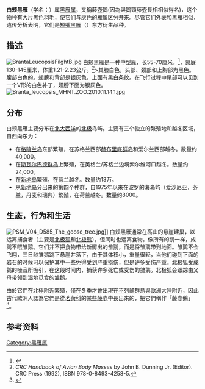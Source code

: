 {{Speciesbox
| name = Barnacle Goose
| status = LC
| status_system = IUCN3.1
| status_ref = <ref>{{IUCN|id=100600385 |title=''Branta leucopsis'' |assessors=[[BirdLife_International|BirdLife International]] |version=2012.1 |year=2012 |accessdate=16 July 2012}}</ref>
| image = Valkoposkihanhi.JPG
| image_width = 200px
| genus = Branta
| species = leucopsis
| authority = ([[w:Johann_Matthäus_Bechstein|Bechstein]], 1803)
}}

'''白颊黑雁'''（学名：{{lang|en|''Branta leucopsis''}}）属[[黑雁属|黑雁属]]，又稱藤壺鵝(因為與鵝頸藤壺長相相似得名)，这个物种有大片黑色羽毛，使它们与灰色的[[雁属|雁属]]区分开来。尽管它们外表和[[黑雁|黑雁]]相似，遗传分析表明，它们是[[短嘴黑雁|短嘴黑雁]]（{{lang|en|''Branta hutchinsii''}}）东方衍生品种。

==描述==
[[Image:BrantaLeucopsisFilghtB.jpg|thumb]]
白颊黑雁是一种中型雁，长55-70厘米，<ref>{{cite book|title=Wildfowl of the World|url=https://archive.org/details/wildfowlofworld0000soot_z3x8|first1=Eric|last1=Soothill|first2=Peter|last2=Whitehead|year=1978|publisher=Peerage Books|location=London|isbn=0-907408-38-9}}</ref>，翼展130-145厘米，体重1.21-2.23公斤。<ref name="CRC">''CRC Handbook of Avian Body Masses'' by John B. Dunning Jr. (Editor). CRC Press (1992), ISBN 978-0-8493-4258-5.</ref>>其脸白色，头部、颈部和上胸部为黑色。腹部白色的。翅膀和背部是银灰色，上面有黑白条纹。在飞行过程中尾部可以见到一个V形的白色补丁，翅膀下面为银灰色。
[[File:Branta_leucopsis_MHNT.ZOO.2010.11.14.1.jpg|thumb]]

==分布==
白颊黑雁主要分布在[[北大西洋|北大西洋]]的[[北极|北极]]岛屿。主要有三个独立的繁殖地和越冬区域，自西向东为：
*在[[格陵兰岛|格陵兰岛]]东部繁殖，在苏格兰西部[[赫布里底群岛|赫布里底群岛]]和爱尔兰西部越冬。数量约40,000。
*在[[斯瓦尔巴德群岛|斯瓦尔巴德群岛]]上繁殖，在英格兰/苏格兰边境索尔维河口越冬。数量约24,000。
*在[[新地岛|新地岛]]繁殖，在荷兰越冬。数量约13万。
*从[[新地岛|新地岛]]分出来的第四个种群，自1975年以来在波罗的海岛屿（爱沙尼亚，芬兰，丹麦和瑞典）繁殖，在荷兰越冬。数量约8000。

==生态，行为和生活==
[[File:PSM_V04_D585_The_goose_tree.jpg|thumb]]]]
白颊黑雁通常在高山的悬崖建巢，以远离捕食者（主要是[[北极狐|北极狐]]和[[北极熊|北极熊]]），但同时也远离食物。像所有的鹅一样，成鹅不喂雏鹅。它们并不把食物带给新孵出的雏鹅，而是将雏鹅带到地面。雏鹅不会飞翔，三日龄雏鹅跳下悬崖并落下，由于其体积小，重量很轻，当他们碰到下面的岩石的时候可以保护其中一些免得受到严重损伤，但是许多受伤严重。北极狐受成鹅的噪音所吸引，在这段时间内，捕获许多死亡或受伤的雏鹅。北极狐会跟踪由父母带领到湿地觅食的雏鹅。

由於它們在北極附近繁殖，僅在冬季才會出現在[[不列顛群島|不列顛群島]]與[[歐洲大陸|歐洲大陸]]附近，因此古代歐洲人認為它們是從[[茗荷科|茗荷科]]的某些[[藤壺|藤壺]]中長出來的，把它們稱作「藤壺鵝」<ref name="Allaby">{{cite book|author=Michael Allaby|year=2009|title=Animals: from Mythology to Zoology|publisher=[[Infobase_Publishing|Infobase Publishing]]|isbn=978-0-8160-6101-3|chapter=Barnacles|pages=75–77|chapter-url=https://books.google.com/books?id=KtKZ12YN9qcC&pg=PT91}}</ref>。

==参考资料==
{{reflist}}
{{Taxonbar|from=Q26680}}

[[Category:黑雁属|Category:黑雁属]]